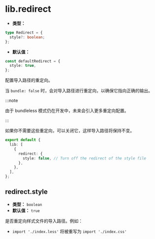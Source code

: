 # lib.redirect

- **类型：**

```ts
type Redirect = {
  style?: boolean;
};
```

- **默认值：**

```ts
const defaultRedirect = {
  style: true,
};
```

配置导入路径的重定向。

当 `bundle: false` 时，会对导入路径进行重定向，以确保它指向正确的输出。

:::note

由于 bundleless 模式仍在开发中，未来会引入更多重定向配置。

:::

如果你不需要这些重定向，可以关闭它，这样导入路径将保持不变。

```ts title="rslib.config.ts"
export default {
  lib: [
    {
      redirect: {
        style: false, // Turn off the redirect of the style file
      },
    },
  ],
};
```

## redirect.style

- **类型：** `boolean`
- **默认值：** `true`

是否重定向样式文件的导入路径。例如：

- `import './index.less'` 将被重写为 `import './index.css'`
